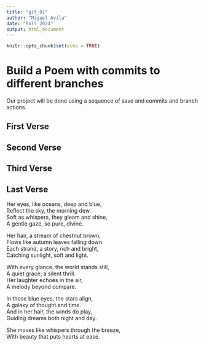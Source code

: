 ```yaml
---
title: "git_01"
author: "Miguel Avila"
date: "Fall 2024"
output: html_document
---
```


```r
knitr::opts_chunk$set(echo = TRUE)
```
# Build a Poem with commits to different branches
Our project will be done using a sequence of save and commits and branch actions.
<!-- Do not modify or change any text in "!--" bracketed areas such as this --- these are instructions to
you, if you change any of this the git program will notice it and compromise your git merging strategy !-->

## First Verse 
<!--Put the first five lines of a poem by Lewis Carrol in this section!-->

## Second Verse
<!--Put the first five lines of a poem by Robert Frost here!-->

## Third Verse
<!--Put the first two verses of The Walrus and the Carpenter here!-->

## Last Verse
<!--Put a short poem you created using chatGPT of 20 to 30 lines,here!-->

Her eyes, like oceans, deep and blue,     
Reflect the sky, the morning dew.    
Soft as whispers, they gleam and shine,    
A gentle gaze, so pure, divine.     

Her hair, a stream of chestnut brown,    
Flows like autumn leaves falling down.    
Each strand, a story, rich and bright,  
Catching sunlight, soft and light.   

With every glance, the world stands still,    
A quiet grace, a silent thrill.     
Her laughter echoes in the air,     
A melody beyond compare.     

In those blue eyes, the stars align,   
A galaxy of thought and time.      
And in her hair, the winds do play,   
Guiding dreams both night and day.   

She moves like whispers through the breeze,   
With beauty that puts hearts at ease.   



